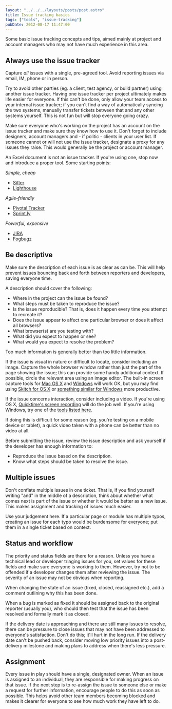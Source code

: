 ```yaml
---
layout: "../../../layouts/posts/post.astro"
title: Issue tracking basics
tags: ["tools", "issue-tracking"]
pubDate: 2012-08-17 11:47:00
---
```


Some basic issue tracking concepts and tips, aimed mainly at project and account managers who may not have much experience in this area.

## Always use the issue tracker

Capture _all_ issues with a single, pre-agreed tool. Avoid reporting issues via email, IM, phone or in person.

Try to avoid other parties (eg. a client, test agency, or build partner) using another issue tracker. Having one issue tracker per project ultimately makes life easier for everyone. If this can't be done, only allow your team access to your internal issue tracker; if you can't find a way of automatically syncing the two systems, manually transfer tickets between that and any other systems yourself. This is not fun but will stop everyone going crazy.

Make sure everyone who's working on the project has an account on the issue tracker and make sure they know how to use it. Don't forget to include designers, account managers and - if politic - clients in your user list. If someone cannot or will not use the issue tracker, designate a proxy for any issues they raise. This would generally be the project or account manager.

An Excel document is not an issue tracker. If you're using one, stop now and introduce a proper tool. Some starting points:

_Simple, cheap_

- [Sifter](https://sifterapp.com/)
- [Lighthouse](http://lighthouseapp.com/)

_Agile-friendly_

- [Pivotal Tracker](http://www.pivotaltracker.com/)
- [Sprint.ly](https://sprint.ly/)

_Powerful, expensive_

- [JIRA](http://www.atlassian.com/software/jira/)
- [Fogbugz](http://www.fogcreek.com/fogbugz/)

## Be descriptive

Make sure the description of each issue is as clear as can be. This will help prevent issues bouncing back and forth between reporters and developers, saving everyone time.

A description should cover the following:

- Where in the project can the issue be found?
- What steps must be taken to reproduce the issue?
- Is the issue reproducible? That is, does it happen every time you attempt to recreate it?
- Does the issue appear to affect one particular browser or does it affect all browsers?
- What browser(s) are you testing with?
- What did you expect to happen or see?
- What would you expect to resolve the problem?

Too much information is generally better than too little information.

If the issue is visual in nature or difficult to locate, consider including an image. Capture the whole browser window rather than just the part of the page showing the issue; this can provide some handy additional context. If possible, circle the relevant area using an image editor. The built-in screen capture tools for [Mac OS X](http://guides.macrumors.com/Taking_Screenshots_in_Mac_OS_X) and [Windows](http://windows.about.com/od/windowsforbeginners/ht/screencap.htm) will work OK, but you may find using [Skitch for OS X](http://skitch.com/) or [something similar for Windows](http://windows.about.com/od/windowsforbeginners/ht/screencap.htm) more productive.

If the issue concerns interaction, consider including a video. If you're using OS X, [Quicktime's screen recording](http://www.macobserver.com/tmo/article/os_x_lion_screen_recording_in_quicktime_x/) will do the job well. If you're using Windows, try one of the [tools listed here](http://lifehacker.com/5839047/five-best-screencasting-or-screen-recording-tools).

If doing this is difficult for some reason (eg. you're testing on a mobile device or tablet), a quick video taken with a phone can be better than no video at all.

Before submitting the issue, review the issue description and ask yourself if the developer has enough information to:

- Reproduce the issue based on the description.
- Know what steps should be taken to resolve the issue.

## Multiple issues

Don't conflate multiple issues in one ticket. That is, if you find yourself writing "and" in the middle of a description, think about whether what comes next is part of the issue or whether it would be better as a new issue. This makes assignment and tracking of issues much easier.

Use your judgement here. If a particular page or module has multiple typos, creating an issue for each typo would be burdensome for everyone; put them in a single ticket based on context.

## Status and workflow

The priority and status fields are there for a reason. Unless you have a technical lead or developer triaging issues for you, set values for these fields and make sure everyone is working to them. However, try not to be offended if a developer changes them after reviewing the issue. The severity of an issue may not be obvious when reporting.

When changing the state of an issue (fixed, closed, reassigned etc.), add a comment outlining why this has been done.

When a bug is marked as fixed it should be assigned back to the original reporter (usually you), who should then test that the issue has been resolved and formally mark it as closed.

If the delivery date is approaching and there are still many issues to resolve, there can be pressure to close issues that may not have been addressed to everyone's satisfaction. Don't do this; it'll hurt in the long run. If the delivery date can't be pushed back, consider moving low priority issues into a post-delivery milestone and making plans to address when there's less pressure.

## Assignment

Every issue in play should have a single, designated owner. When an issue is assigned to an individual, they are responsible for making progress on that issue. If the next step is to re-assign the issue to someone else or make a request for further information, encourage people to do this as soon as possible. This helps avoid other team members becoming blocked and makes it clearer for everyone to see how much work they have left to do.

